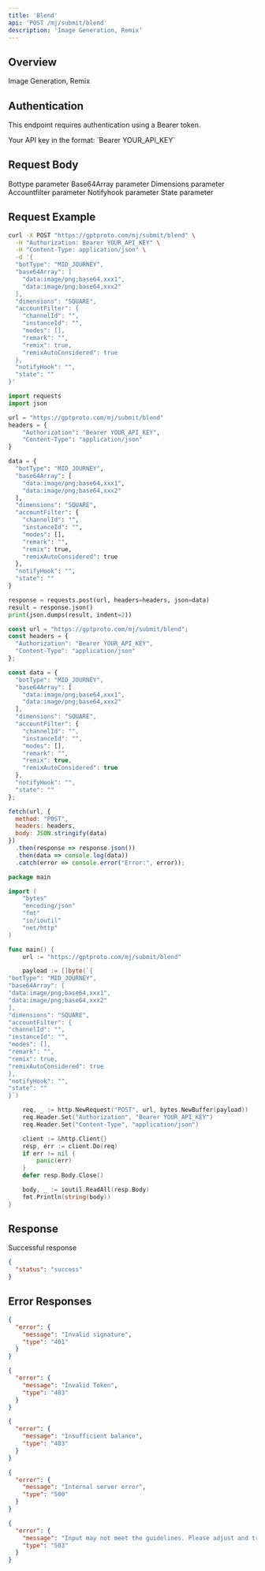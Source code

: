 ```yaml
---
title: 'Blend'
api: 'POST /mj/submit/blend'
description: 'Image Generation, Remix'
---
```


## Overview

Image Generation, Remix

## Authentication

This endpoint requires authentication using a Bearer token.

<ParamField header="Authorization" type="string" required default="sk-***********">
  Your API key in the format: `Bearer YOUR_API_KEY`
</ParamField>

## Request Body

<ParamField body="botType" type="string"  default="MID_JOURNEY">
  Bottype parameter
</ParamField>

<ParamField body="base64Array" type="array"  default="[&quot;data:image/png;base64,xxx1&quot;, &quot;data:image/png;base64,xxx2&quot;]">
  Base64Array parameter
</ParamField>

<ParamField body="dimensions" type="string"  default="SQUARE">
  Dimensions parameter
</ParamField>

<ParamField body="accountFilter" type="object"  default="{&quot;channelId&quot;: &quot;&quot;, &quot;instanceId&quot;: &quot;&quot;, &quot;modes&quot;: [], &quot;remark&quot;: &quot;&quot;, &quot;remix&quot;: true, &quot;remixAutoConsidered&quot;: true}">
  Accountfilter parameter
</ParamField>

<ParamField body="notifyHook" type="string"  default="">
  Notifyhook parameter
</ParamField>

<ParamField body="state" type="string"  default="">
  State parameter
</ParamField>

## Request Example

<CodeGroup>

```bash cURL
curl -X POST "https://gptproto.com/mj/submit/blend" \
  -H "Authorization: Bearer YOUR_API_KEY" \
  -H "Content-Type: application/json" \
  -d '{
  "botType": "MID_JOURNEY",
  "base64Array": [
    "data:image/png;base64,xxx1",
    "data:image/png;base64,xxx2"
  ],
  "dimensions": "SQUARE",
  "accountFilter": {
    "channelId": "",
    "instanceId": "",
    "modes": [],
    "remark": "",
    "remix": true,
    "remixAutoConsidered": true
  },
  "notifyHook": "",
  "state": ""
}'
```

```python Python
import requests
import json

url = "https://gptproto.com/mj/submit/blend"
headers = {
    "Authorization": "Bearer YOUR_API_KEY",
    "Content-Type": "application/json"
}

data = {
  "botType": "MID_JOURNEY",
  "base64Array": [
    "data:image/png;base64,xxx1",
    "data:image/png;base64,xxx2"
  ],
  "dimensions": "SQUARE",
  "accountFilter": {
    "channelId": "",
    "instanceId": "",
    "modes": [],
    "remark": "",
    "remix": true,
    "remixAutoConsidered": true
  },
  "notifyHook": "",
  "state": ""
}

response = requests.post(url, headers=headers, json=data)
result = response.json()
print(json.dumps(result, indent=2))
```

```javascript JavaScript
const url = "https://gptproto.com/mj/submit/blend";
const headers = {
  "Authorization": "Bearer YOUR_API_KEY",
  "Content-Type": "application/json"
};

const data = {
  "botType": "MID_JOURNEY",
  "base64Array": [
    "data:image/png;base64,xxx1",
    "data:image/png;base64,xxx2"
  ],
  "dimensions": "SQUARE",
  "accountFilter": {
    "channelId": "",
    "instanceId": "",
    "modes": [],
    "remark": "",
    "remix": true,
    "remixAutoConsidered": true
  },
  "notifyHook": "",
  "state": ""
};

fetch(url, {
  method: "POST",
  headers: headers,
  body: JSON.stringify(data)
})
  .then(response => response.json())
  .then(data => console.log(data))
  .catch(error => console.error("Error:", error));
```

```go Go
package main

import (
    "bytes"
    "encoding/json"
    "fmt"
    "io/ioutil"
    "net/http"
)

func main() {
    url := "https://gptproto.com/mj/submit/blend"

    payload := []byte(`{
"botType": "MID_JOURNEY",
"base64Array": [
"data:image/png;base64,xxx1",
"data:image/png;base64,xxx2"
],
"dimensions": "SQUARE",
"accountFilter": {
"channelId": "",
"instanceId": "",
"modes": [],
"remark": "",
"remix": true,
"remixAutoConsidered": true
},
"notifyHook": "",
"state": ""
}`)

    req, _ := http.NewRequest("POST", url, bytes.NewBuffer(payload))
    req.Header.Set("Authorization", "Bearer YOUR_API_KEY")
    req.Header.Set("Content-Type", "application/json")

    client := &http.Client{}
    resp, err := client.Do(req)
    if err != nil {
        panic(err)
    }
    defer resp.Body.Close()

    body, _ := ioutil.ReadAll(resp.Body)
    fmt.Println(string(body))
}
```

</CodeGroup>

## Response

<ResponseField name="Success" type="200">
  Successful response

```json
{
  "status": "success"
}
```
</ResponseField>

## Error Responses

<ResponseExample>

```json 401 - Invalid signature
{
  "error": {
    "message": "Invalid signature",
    "type": "401"
  }
}
```

```json 403 - Invalid Token
{
  "error": {
    "message": "Invalid Token",
    "type": "403"
  }
}
```

```json 403 - Insufficient balance
{
  "error": {
    "message": "Insufficient balance",
    "type": "403"
  }
}
```

```json 500 - Internal server error
{
  "error": {
    "message": "Internal server error",
    "type": "500"
  }
}
```

```json 503 - Content policy violation
{
  "error": {
    "message": "Input may not meet the guidelines. Please adjust and try again.",
    "type": "503"
  }
}
```

</ResponseExample>

